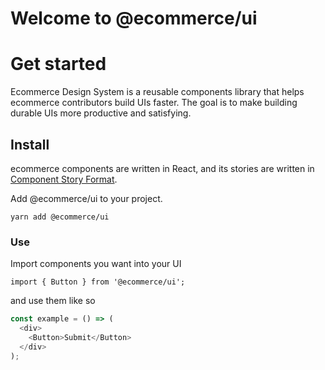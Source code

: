 
<Meta title="Welcome/Intro" />

<Logo height="50px" />

# Welcome to @ecommerce/ui

# Get started

Ecommerce Design System is a reusable components library that helps ecommerce contributors build UIs faster.
The goal is to make building durable UIs more productive and satisfying.

## **Install**

ecommerce components are written in React, and its stories are written in [Component Story Format](https://medium.com/storybookjs/component-story-format-66f4c32366df).

Add @ecommerce/ui to your project.

`yarn add @ecommerce/ui`

### **Use**

Import components you want into your UI

`import { Button } from '@ecommerce/ui';`

and use them like so

```ts
const example = () => (
  <div>
    <Button>Submit</Button>
  </div>
);
```
